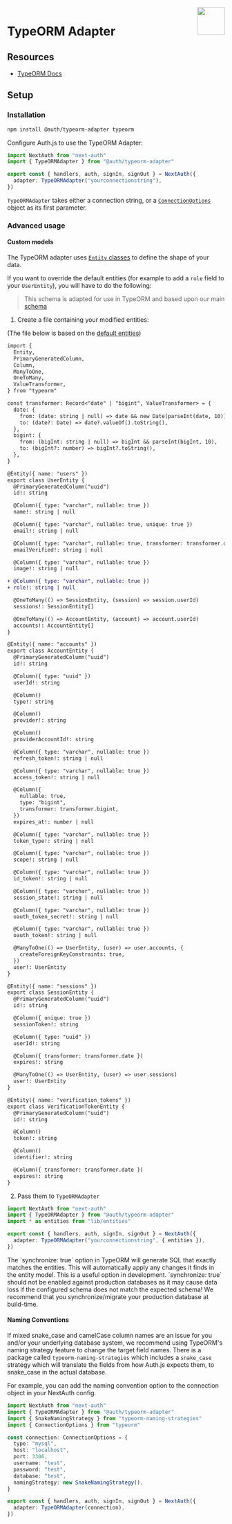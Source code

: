 
<img align="right" src="/img/adapters/typeorm.svg" height="64" width="64" />

# TypeORM Adapter

## Resources

- [TypeORM Docs](https://typeorm.io)

## Setup

### Installation

```bash npm2yarn
npm install @auth/typeorm-adapter typeorm
```

Configure Auth.js to use the TypeORM Adapter:

```ts filename="./auth.ts"
import NextAuth from "next-auth"
import { TypeORMAdapter } from "@auth/typeorm-adapter"

export const { handlers, auth, signIn, signOut } = NextAuth({
  adapter: TypeORMAdapter("yourconnectionstring"),
})
```

`TypeORMAdapter` takes either a connection string, or a [`ConnectionOptions`](https://github.com/typeorm/typeorm/blob/master/docs/connection-options.md) object as its first parameter.

### Advanced usage

#### Custom models

The TypeORM adapter uses [`Entity` classes](https://github.com/typeorm/typeorm/blob/master/docs/entities.md) to define the shape of your data.

If you want to override the default entities (for example to add a `role` field to your `UserEntity`), you will have to do the following:

> This schema is adapted for use in TypeORM and based upon our main
> [schema](https://authjs.dev/docs/database)

1. Create a file containing your modified entities:

(The file below is based on the [default entities](https://github.com/nextauthjs/next-auth/blob/main/packages/adapter-typeorm/src/entities.ts))

```diff filename="lib/entities.ts"
import {
  Entity,
  PrimaryGeneratedColumn,
  Column,
  ManyToOne,
  OneToMany,
  ValueTransformer,
} from "typeorm"

const transformer: Record<"date" | "bigint", ValueTransformer> = {
  date: {
    from: (date: string | null) => date && new Date(parseInt(date, 10)),
    to: (date?: Date) => date?.valueOf().toString(),
  },
  bigint: {
    from: (bigInt: string | null) => bigInt && parseInt(bigInt, 10),
    to: (bigInt?: number) => bigInt?.toString(),
  },
}

@Entity({ name: "users" })
export class UserEntity {
  @PrimaryGeneratedColumn("uuid")
  id!: string

  @Column({ type: "varchar", nullable: true })
  name!: string | null

  @Column({ type: "varchar", nullable: true, unique: true })
  email!: string | null

  @Column({ type: "varchar", nullable: true, transformer: transformer.date })
  emailVerified!: string | null

  @Column({ type: "varchar", nullable: true })
  image!: string | null

+ @Column({ type: "varchar", nullable: true })
+ role!: string | null

  @OneToMany(() => SessionEntity, (session) => session.userId)
  sessions!: SessionEntity[]

  @OneToMany(() => AccountEntity, (account) => account.userId)
  accounts!: AccountEntity[]
}

@Entity({ name: "accounts" })
export class AccountEntity {
  @PrimaryGeneratedColumn("uuid")
  id!: string

  @Column({ type: "uuid" })
  userId!: string

  @Column()
  type!: string

  @Column()
  provider!: string

  @Column()
  providerAccountId!: string

  @Column({ type: "varchar", nullable: true })
  refresh_token!: string | null

  @Column({ type: "varchar", nullable: true })
  access_token!: string | null

  @Column({
    nullable: true,
    type: "bigint",
    transformer: transformer.bigint,
  })
  expires_at!: number | null

  @Column({ type: "varchar", nullable: true })
  token_type!: string | null

  @Column({ type: "varchar", nullable: true })
  scope!: string | null

  @Column({ type: "varchar", nullable: true })
  id_token!: string | null

  @Column({ type: "varchar", nullable: true })
  session_state!: string | null

  @Column({ type: "varchar", nullable: true })
  oauth_token_secret!: string | null

  @Column({ type: "varchar", nullable: true })
  oauth_token!: string | null

  @ManyToOne(() => UserEntity, (user) => user.accounts, {
    createForeignKeyConstraints: true,
  })
  user!: UserEntity
}

@Entity({ name: "sessions" })
export class SessionEntity {
  @PrimaryGeneratedColumn("uuid")
  id!: string

  @Column({ unique: true })
  sessionToken!: string

  @Column({ type: "uuid" })
  userId!: string

  @Column({ transformer: transformer.date })
  expires!: string

  @ManyToOne(() => UserEntity, (user) => user.sessions)
  user!: UserEntity
}

@Entity({ name: "verification_tokens" })
export class VerificationTokenEntity {
  @PrimaryGeneratedColumn("uuid")
  id!: string

  @Column()
  token!: string

  @Column()
  identifier!: string

  @Column({ transformer: transformer.date })
  expires!: string
}
```

2. Pass them to `TypeORMAdapter`

```ts filename="./auth.ts"
import NextAuth from "next-auth"
import { TypeORMAdapter } from "@auth/typeorm-adapter"
import * as entities from "lib/entities"

export const { handlers, auth, signIn, signOut } = NextAuth({
  adapter: TypeORMAdapter("yourconnectionstring", { entities }),
})
```

<Callout type="info">
  The `synchronize: true` option in TypeORM will generate SQL that exactly
  matches the entities. This will automatically apply any changes it finds in
  the entity model. This is a useful option in development.
</Callout>

<Callout type="warning">
  `synchronize: true` should not be enabled against production databases as it
  may cause data loss if the configured schema does not match the expected
  schema! We recommend that you synchronize/migrate your production database at
  build-time.
</Callout>

#### Naming Conventions

If mixed snake_case and camelCase column names are an issue for you and/or your underlying database system, we recommend using TypeORM's naming strategy feature to change the target field names. There is a package called `typeorm-naming-strategies` which includes a `snake_case` strategy which will translate the fields from how Auth.js expects them, to snake_case in the actual database.

For example, you can add the naming convention option to the connection object in your NextAuth config.

```ts filename="./auth.ts"
import NextAuth from "next-auth"
import { TypeORMAdapter } from "@auth/typeorm-adapter"
import { SnakeNamingStrategy } from "typeorm-naming-strategies"
import { ConnectionOptions } from "typeorm"

const connection: ConnectionOptions = {
  type: "mysql",
  host: "localhost",
  port: 3306,
  username: "test",
  password: "test",
  database: "test",
  namingStrategy: new SnakeNamingStrategy(),
}

export const { handlers, auth, signIn, signOut } = NextAuth({
  adapter: TypeORMAdapter(connection),
})
```
